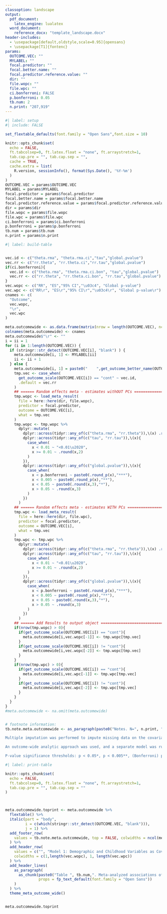 ```yaml
---
classoption: landscape
output:
  pdf_document:
    latex_engine: lualatex
  word_document:
    reference_docx: "template_landscape.docx"
header-includes:
  - \usepackage[default,oldstyle,scale=0.95]{opensans}
  - \usepackage[T1]{fontenc}
params: 
  OUTCOME.VEC: ""
  MYLABEL: ""
  focal.predictor: ""
  focal.better.name: ""
  focal.predictor.reference.value: ""
  dir: ""
  file.wopc: ""
  file.wpc: ""
  ci.bonferroni: FALSE
  p.bonferroni: 0.05
  tb.num: 2
  n.print: "207,919"
---
```

\pagestyle{empty}
\setmainfont{opensans}


```r
#| label: setup
#| include: FALSE

set_flextable_defaults(font.family = "Open Sans",font.size = 10)

knitr::opts_chunk$set(
  echo = FALSE,
  ft.tabcolsep=0, ft.latex.float = "none", ft.arraystretch=1,
  tab.cap.pre = "", tab.cap.sep = "",
  cache = TRUE,
  cache.extra = list(
    R.version, sessionInfo(), format(Sys.Date(), '%Y-%m')
  )
)
OUTCOME.VEC = params$OUTCOME.VEC
MYLABEL = params$MYLABEL
focal.predictor = params$focal.predictor
focal.better.name = params$focal.better.name
focal.predictor.reference.value = params$focal.predictor.reference.value
dir = params$dir
file.wopc = params$file.wopc
file.wpc = params$file.wpc
ci.bonferroni = params$ci.bonferroni
p.bonferroni = params$p.bonferroni
tb.num = params$tb.num
n.print = params$n.print

```


```r
#| label: build-table


vec.id <- c("theta.rma", "theta.rma.ci","tau","global.pvalue")
vec.rr <- c("rr.theta", "rr.theta.ci","rr.tau","global.pvalue")
if(ci.bonferroni){
  vec.id <- c("theta.rma", "theta.rma.ci.bon", "tau","global.pvalue")
  vec.rr <- c("rr.theta", "rr.theta.ci.bon", "rr.tau","global.pvalue")
}
vec.wopc <- c("RR", "ES","95% CI","\u03c4", "Global p-value")
vec.wpc <- c("RR\r", "ES\r","95% CI\r","\u03c4\r", "Global p-value\r") # need to add whitespace to the end of these columns so that flextable doesn't through the "duplicate column keys" error (see https://stackoverflow.com/questions/50748232/same-column-names-in-flextable-in-r) for more details on other approaches.
cnames <- c(
  "Outcome",
  vec.wopc,
  "\r",
  vec.wpc
)

meta.outcomewide <- as.data.frame(matrix(nrow = length(OUTCOME.VEC), ncol = length(cnames)))
colnames(meta.outcomewide) <- cnames
meta.outcomewide$"\r" <- ""
i = ii = 1
for (i in 1:length(OUTCOME.VEC)) {
  if (stringr::str_detect(OUTCOME.VEC[i], "blank") ) {
    meta.outcomewide[i, 1] <- MYLABEL[ii]
    ii <- ii + 1
  } else {
    meta.outcomewide[i, 1] = paste0("    ",get_outcome_better_name(OUTCOME.VEC[i], include.name = FALSE, include.fid = FALSE, rm.text="Composite"))
    tmp.vec <- case_when(
      get_outcome_scale(OUTCOME.VEC[i]) == "cont" ~ vec.id,
      .default = vec.rr
    )
    ## ====== Random effects meta - estimates withOUT PCs ======================================= ##
    tmp.wopc <- load_meta_result(
      file = here::here(dir, file.wopc),
      predictor = focal.predictor,
      outcome = OUTCOME.VEC[i],
      what = tmp.vec
    )
    tmp.wopc <- tmp.wopc %>%
      dplyr::mutate(
        dplyr::across(tidyr::any_of(c("theta.rma", "rr.theta")),\(x) .round(x,2)),
        dplyr::across(tidyr::any_of(c("tau", "rr.tau")),\(x){
          case_when(
            x < 0.01 ~ "<0.01\u2020",
            x >= 0.01 ~ .round(x,2)
          )
        }),
        dplyr::across(tidyr::any_of(c("global.pvalue")),\(x){
          case_when(
            x < p.bonferroni ~ paste0(.round_p(x),"***"),
            x < 0.005 ~ paste0(.round_p(x),"**"),
            x < 0.05 ~ paste0(.round(x,3),"*"),
            x > 0.05 ~ .round(x,3)
          )
        })
      )
    ## ====== Random effects meta - estimates WITH PCs ======================================= ##
    tmp.wpc <- load_meta_result(
      file = here::here(dir, file.wpc),
      predictor = focal.predictor,
      outcome = OUTCOME.VEC[i],
      what = tmp.vec
    )
    tmp.wpc <- tmp.wpc %>%
      dplyr::mutate(
        dplyr::across(tidyr::any_of(c("theta.rma", "rr.theta")),\(x) .round(x,2)),
        dplyr::across(tidyr::any_of(c("tau", "rr.tau")),\(x){
          case_when(
            x < 0.01 ~ "<0.01\u2020",
            x >= 0.01 ~ .round(x,2)
          )
        }),
        dplyr::across(tidyr::any_of(c("global.pvalue")),\(x){
          case_when(
            x < p.bonferroni ~ paste0(.round_p(x),"***"),
            x < 0.005 ~ paste0(.round_p(x),"**"),
            x < 0.05 ~ paste0(.round(x,3),"*"),
            x > 0.05 ~ .round(x,3)
          )
        })
      )
    ## ====== Add Results to output object ====================================================== ##
    if(nrow(tmp.wopc) > 0){
      if(get_outcome_scale(OUTCOME.VEC[i]) == "cont"){
        meta.outcomewide[i,vec.wopc[-1]] <- tmp.wopc[tmp.vec]
      }
      if(get_outcome_scale(OUTCOME.VEC[i]) != "cont"){
        meta.outcomewide[i,vec.wopc[-2]] <- tmp.wopc[tmp.vec]
      }
    }
    if(nrow(tmp.wpc) > 0){
      if(get_outcome_scale(OUTCOME.VEC[i]) == "cont"){
        meta.outcomewide[i,vec.wpc[-1]] <- tmp.wpc[tmp.vec]
      }
      if(get_outcome_scale(OUTCOME.VEC[i]) != "cont"){
        meta.outcomewide[i,vec.wpc[-2]] <- tmp.wpc[tmp.vec]
      }
    }
  }
}
#meta.outcomewide <- na.omit(meta.outcomewide)


# footnote information:
tb.note.meta.outcomewide <- as_paragraph(paste0("Notes. N=", n.print, "; Reference for focal predictor: ", focal.predictor.reference.value,"; RR, risk-ratio, null effect is 1.00; ES, effect size measure for standardized regression coefficient, null effect is 0.00; CI, confidence interval; \u03c4 (tau, heterogeneity), estimated standard deviation of the distribution of effects; Global p-value, joint test of the null hypothesis that the country-specific Wald tests are null in all countries.

Multiple imputation was performed to impute missing data on the covariates, exposure, and outcomes. All models controlled for sociodemographic and childhood factors assessed at Wave 1: relationship with mother growing up; relationship with father growing up; parent marital status around age 12; experienced abuse growing up (except for Israel); felt like an outsider in family growing up; self-rated health growing up; subjective financial status growing up; religious affiliation at age 12; frequency of religious service attendance around age 12; year of birth; gender; education, employment status, marital status, immigration status; and racial/ethnic identity when available. For Model 2 with PC (principal components), the first seven principal components of the entire set of contemporaneous confounders assessed at Wave 1 were included as additional covariates of the outcomes at Wave 2.

An outcome-wide analytic approach was used, and a separate model was run for each outcome. A different type of model was run depending on the nature of the outcome: (1) for each binary outcome, a weighted generalized linear model (with a log link and Poisson distribution) was used to estimate a RR; and (2) for each continuous outcome, a weighted linear regression model was used to estimate an ES. All effect sizes were standardized. For continuous outcomes, the ES represents the change in SD on the outcome ", ifelse(get_outcome_scale(focal.predictor) == "cont", "for a 1 SD increase in the focal predictor", "between the lower and upper categories of the binary focal predictor"),". For binary outcomes, the RR represents the change in risk of being in the upper category compared to the lower category ", ifelse(get_outcome_scale(focal.predictor) == "cont", "for a 1 SD increase in the focal predictor", "between the lower and upper categories of the binary focal predictor"),".

P-value significance thresholds: p < 0.05*, p < 0.005**, (Bonferroni) p < ",.round(p.bonferroni,5),"***, correction for multiple testing to significant threshold",ifelse(ci.bonferroni, paste0('; reported confidence intervals for meta-analytic estimates are based on the Bonferroni adjusted significance level to construct ', .round((1-p.bonferroni/2)*100,1),'% CIs;'), ';')," \u2020 Estimate of \u03c4 (tau, heterogeneity) is likely unstable. See our online supplement forest plots for more detail on heterogeneity of effects."))

```


```r
#| label: print-table

knitr::opts_chunk$set(
  echo = FALSE,
  ft.tabcolsep=0, ft.latex.float = "none", ft.arraystretch=1,
  tab.cap.pre = "", tab.cap.sep = ""
)



meta.outcomewide.toprint <- meta.outcomewide %>%
  flextable() %>%
  italic(part = "body",
         i = c(which(stringr::str_detect(OUTCOME.VEC, "blank"))),
         j = 1) %>%
  add_footer_row(
    values = tb.note.meta.outcomewide, top = FALSE, colwidths = ncol(meta.outcomewide)
  ) %>%
  add_header_row(
    values = c("", "Model 1: Demographic and Childhood Variables as Covariates", "", "Model 2: Demographic, Childhood, and Other Wave 1 Confounding Variables (Via Principal Components) as Covariates"),
    colwidths = c(1,length(vec.wopc), 1, length(vec.wpc))
  ) %>%
  add_header_lines(
    as_paragraph(
      as_chunk(paste0("Table ", tb.num,". Meta-analyzed associations of ", focal.better.name ," at Wave 1 with well-being and other outcomes at Wave 2."),
               props = fp_text_default(font.family = "Open Sans"))
    )
  ) %>%
  theme_meta_outcome_wide()


meta.outcomewide.toprint

```
